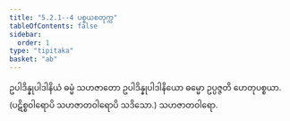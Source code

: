 ```yaml
---
title: "5.2.1--4 ပစ္စယစတုက္က"
tableOfContents: false
sidebar:
  order: 1
type: "tipitaka"
basket: "ab"
---
```



<DynamicBreadcrumb />

<Division number="29">

<Paragraph number="2521">
ဥပါဒိန္နုပါဒါနိယံ ဓမ္မံ သဟဇာတော ဥပါဒိန္နုပါဒါနိယော ဓမ္မော ဥပ္ပဇ္ဇတိ ဟေတုပစ္စယာ.

</Paragraph>
</Division>

<Paragraph number="2522" type="center">
(ပဋိစ္စဝါရောပိ သဟဇာတဝါရောပိ သဒိသော.)



</Paragraph>

<Paragraph number="2523" type="center">
သဟဇာတဝါရော.
</Paragraph>